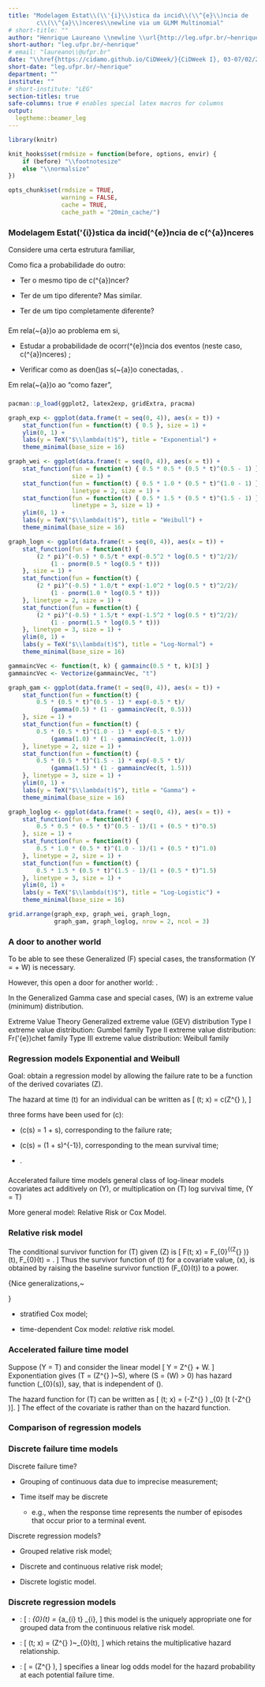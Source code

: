 ```yaml
---
title: "Modelagem Estat\\(\\'{i}\\)stica da incid\\(\\^{e}\\)ncia de
        c\\(\\^{a}\\)nceres\\newline via um GLMM Multinomial"
# short-title: ""
author: "Henrique Laureano \\newline \\url{http://leg.ufpr.br/~henrique}"
short-author: "leg.ufpr.br/~henrique"
# email: "laureano\\@ufpr.br"
date: "\\href{https://cidamo.github.io/CiDWeek/}{CiDWeek I}, 03-07/02/2020"
short-date: "leg.ufpr.br/~henrique"
department: ""
institute: ""
# short-institute: "LEG"
section-titles: true
safe-columns: true # enables special latex macros for columns
output:
  legtheme::beamer_leg
---
```


```r
library(knitr)

knit_hooks$set(rmdsize = function(before, options, envir) {
    if (before) "\\footnotesize"
    else "\\normalsize"
})

opts_chunk$set(rmdsize = TRUE,
               warning = FALSE,
               cache = TRUE,
               cache_path = "20min_cache/")
```

###

\vspace{.5cm}

\begin{columns}
 \begin{column}{.4\linewidth}
  \centering
   \includegraphics[width=.75\linewidth]{what.png}
 \end{column}
 \begin{column}{.6\linewidth}
  O qu\(\^{e}\)?
 \end{column}
\end{columns}

\begin{columns}
 \begin{column}{.4\linewidth}
  \centering
   \includegraphics[width=.75\linewidth]{why.jpg}
 \end{column}
 \begin{column}{.6\linewidth}
  Por qu\(\^{e}\)?
 \end{column}
\end{columns}

\begin{columns}
 \begin{column}{.4\linewidth}
  \centering
   \includegraphics[width=.75\linewidth]{roll_safe.png}
 \end{column}
 \begin{column}{.6\linewidth}
  Como?
 \end{column}
\end{columns}

### \textcolor{beamer@UIUCorange}{O qu\(\^{e}\)?}\newline\hspace*{.5cm}\rotatebox[origin=c]{180}{$\Lsh$} Modelagem Estat\(\'{i}\)stica da incid\(\^{e}\)ncia de c\(\^{a}\)nceres

Considere uma certa estrutura familiar,
\vspace{.25cm}
\begin{columns}
 \begin{column}{.45\linewidth}
  \centering
   \includegraphics[width=\linewidth]{twins.jpg}
 \end{column}
 \begin{column}{.55\linewidth}
  g\(\^{e}\)meos, por exemplo.\newline
  Agora imagine que um deles teve c\(\^{a}\)ncer.
 \end{column}
\end{columns}
\vspace{.2cm}
Como fica a probabilidade do outro:

+ Ter o mesmo tipo de c\(\^{a}\)ncer?

+ Ter de um tipo diferente? Mas similar.

+ Ter de um tipo completamente diferente?

### \textcolor{beamer@UIUCorange}{Por qu\(\^{e}\)?}

Em rela\(\c{c}\~{a}\)o ao problema em si,

+ Estudar a probabilidade de ocorr\(\^{e}\)ncia dos eventos\newline
  (neste caso, c\(\^{a}\)nceres)
  \textcolor{beamer@UIUCblue}{ao longo do tempo};

+ Verificar como as doen\(\c{c}\)as s\(\~{a}\)o conectadas,
  \textcolor{beamer@UIUCblue}{ao longo do tempo}.

\vspace{-.25cm}
\noindent{\color{beamer@UIUCorange}\rule{\linewidth}{0.25mm}}

Em rela\(\c{c}\~{a}\)o ao "como fazer",
\vspace{.3cm}
\begin{columns}
 \begin{column}{.45\linewidth}
  \centering
   \includegraphics[width=\linewidth]{nazare.jpeg}
 \end{column}
 \begin{column}{.55\linewidth}
  Porque \(\'{e}\) complicado.
 \end{column}
\end{columns}

### \textcolor{beamer@UIUCorange}{Como?}

```r
pacman::p_load(ggplot2, latex2exp, gridExtra, pracma)

graph_exp <- ggplot(data.frame(t = seq(0, 4)), aes(x = t)) +
    stat_function(fun = function(t) { 0.5 }, size = 1) +
    ylim(0, 1) +
    labs(y = TeX("$\\lambda(t)$"), title = "Exponential") +
    theme_minimal(base_size = 16)

graph_wei <- ggplot(data.frame(t = seq(0, 4)), aes(x = t)) +
    stat_function(fun = function(t) { 0.5 * 0.5 * (0.5 * t)^(0.5 - 1) },
                  size = 1) +
    stat_function(fun = function(t) { 0.5 * 1.0 * (0.5 * t)^(1.0 - 1) },
                  linetype = 2, size = 1) +
    stat_function(fun = function(t) { 0.5 * 1.5 * (0.5 * t)^(1.5 - 1) },
                  linetype = 3, size = 1) +
    ylim(0, 1) +
    labs(y = TeX("$\\lambda(t)$"), title = "Weibull") +
    theme_minimal(base_size = 16)

graph_logn <- ggplot(data.frame(t = seq(0, 4)), aes(x = t)) +
    stat_function(fun = function(t) {
        (2 * pi)^(-0.5) * 0.5/t * exp(-0.5^2 * log(0.5 * t)^2/2)/
            (1 - pnorm(0.5 * log(0.5 * t)))
    }, size = 1) +
    stat_function(fun = function(t) {
        (2 * pi)^(-0.5) * 1.0/t * exp(-1.0^2 * log(0.5 * t)^2/2)/
            (1 - pnorm(1.0 * log(0.5 * t)))
    }, linetype = 2, size = 1) +
    stat_function(fun = function(t) {
        (2 * pi)^(-0.5) * 1.5/t * exp(-1.5^2 * log(0.5 * t)^2/2)/
            (1 - pnorm(1.5 * log(0.5 * t)))
    }, linetype = 3, size = 1) +
    ylim(0, 1) +
    labs(y = TeX("$\\lambda(t)$"), title = "Log-Normal") +
    theme_minimal(base_size = 16)

gammaincVec <- function(t, k) { gammainc(0.5 * t, k)[3] }
gammaincVec <- Vectorize(gammaincVec, "t")

graph_gam <- ggplot(data.frame(t = seq(0, 4)), aes(x = t)) +
    stat_function(fun = function(t) {
        0.5 * (0.5 * t)^(0.5 - 1) * exp(-0.5 * t)/
            (gamma(0.5) * (1 - gammaincVec(t, 0.5)))
    }, size = 1) +
    stat_function(fun = function(t) {
        0.5 * (0.5 * t)^(1.0 - 1) * exp(-0.5 * t)/
            (gamma(1.0) * (1 - gammaincVec(t, 1.0)))
    }, linetype = 2, size = 1) +
    stat_function(fun = function(t) {
        0.5 * (0.5 * t)^(1.5 - 1) * exp(-0.5 * t)/
            (gamma(1.5) * (1 - gammaincVec(t, 1.5)))
    }, linetype = 3, size = 1) +
    ylim(0, 1) +
    labs(y = TeX("$\\lambda(t)$"), title = "Gamma") +
    theme_minimal(base_size = 16)

graph_loglog <- ggplot(data.frame(t = seq(0, 4)), aes(x = t)) +
    stat_function(fun = function(t) {
        0.5 * 0.5 * (0.5 * t)^(0.5 - 1)/(1 + (0.5 * t)^0.5)
    }, size = 1) +
    stat_function(fun = function(t) {
        0.5 * 1.0 * (0.5 * t)^(1.0 - 1)/(1 + (0.5 * t)^1.0)
    }, linetype = 2, size = 1) +
    stat_function(fun = function(t) {
        0.5 * 1.5 * (0.5 * t)^(1.5 - 1)/(1 + (0.5 * t)^1.5)
    }, linetype = 3, size = 1) +
    ylim(0, 1) +
    labs(y = TeX("$\\lambda(t)$"), title = "Log-Logistic") +
    theme_minimal(base_size = 16)

grid.arrange(graph_exp, graph_wei, graph_logn,
             graph_gam, graph_loglog, nrow = 2, ncol = 3)
```

### A door to another world

To be able to see these Generalized \(F\) special cases,\newline
the transformation \(Y = \mu + \sigma W\) is necessary.

However, this open a door for another world:
\textcolor{beamer@UIUCorange}{Extreme Value Theory}.

In the Generalized Gamma case and special cases,\newline
\(W\) is an extreme value (minimum) distribution.

\noindent{\color{beamer@UIUCblue}\rule{\linewidth}{0.25mm}}

Extreme Value Theory
\newline
\hspace*{.5cm}\rotatebox[origin=c]{180}{$\Lsh$}
              Generalized extreme value (GEV) distribution
\newline
\hspace*{1cm}\rotatebox[origin=c]{180}{$\Lsh$}
             Type I extreme value distribution: Gumbel family
\newline
\hspace*{1cm}\rotatebox[origin=c]{180}{$\Lsh$}
             Type II extreme value distribution: Fr\(\'{e}\)chet family
\newline
\hspace*{1cm}\rotatebox[origin=c]{180}{$\Lsh$}
             Type III extreme value distribution: Weibull family

### Regression models\newline\hspace*{.5cm}\rotatebox[origin=c]{180}{$\Lsh$} Exponential and Weibull

Goal: obtain a regression model by allowing the failure rate\newline
      \hspace*{1cm}to be a function of the derived covariates \(Z\).
\noindent{\color{beamer@UIUCorange}\rule{\linewidth}{0.25mm}}

The hazard at time \(t\) for an individual can be written as
\[
 \lambda(t; x) = \text{hazard} \times c(Z^{\top} \beta),
\]

three forms have been used for \(c\):

+ \(c(s) = 1 + s\), corresponding to the failure rate;

+ \(c(s) = (1 + s)^{-1}\), corresponding to the mean survival time;

+ \textcolor{beamer@UIUCblue}{\(c(s) = \exp(s)\)}.

###

\begin{columns}
 \begin{column}{.475\linewidth}
  \begin{block}{Exponential regression model}
   \[
    \begin{aligned}
     \lambda(t; x) &= \lambda\exp(Z^{\top} \beta)\\
                 Y &= -\log \lambda - Z^{\top} \beta + W\\
                 W &\sim \text{Extreme Value dist.}
    \end{aligned}
   \]
  \end{block}
 \end{column}
 \begin{column}{.475\linewidth}
  \begin{block}{Weibull regression model}
   \[
    \begin{aligned}
     \lambda(t; x) &= \gamma(\lambda t)^{\gamma-1}\exp(Z^{\top} \beta)\\
                 Y &= -\log \lambda - Z^{\top} \sigma \beta + \gamma^{-1} W\\
                 W &\sim \text{Extreme Value dist.}
    \end{aligned}
   \]
  \end{block}
 \end{column}
\end{columns}

\vspace{.2cm}
\noindent{\color{beamer@UIUCorange}\rule{\linewidth}{0.25mm}}

Accelerated failure time models
\newline
\hspace*{.5cm}\rotatebox[origin=c]{180}{$\Lsh$}
              general class of log-linear models
\newline
\hspace*{1cm}\rotatebox[origin=c]{180}{$\Lsh$}
             covariates act additively on \(Y\), or multiplication on \(T\)
\newline
\hspace*{1.5cm}\rotatebox[origin=c]{180}{$\Lsh$}
               log survival time, \(Y = \log T\)
\noindent{\color{beamer@UIUCorange}\rule{\linewidth}{0.25mm}}

More general model: Relative Risk or Cox Model.

### Relative risk model

\begin{minipage}{.65\linewidth}
 \begin{block}{Cox, 1972}
  \[ \lambda(t; x) = \lambda_{0}(t) \exp(Z^{\top} \beta), \]
  where \(\lambda_{0}(\cdot)\) is an arbitrary unspecified baseline hazard
  function for continuous \(T\).
 \end{block}
\end{minipage}
\vspace{.3cm}
The conditional survivor function for \(T\) given \(Z\) is
\[
 F(t; x) = F_{0}^{\exp(Z^{\top} \beta)} (t), \quad \text{where} \quad
 F_{0}(t) = \exp\left[ -\int_{0}^{t} \lambda_{0}(u) \text{d}u \right].
\]
Thus the survivor function of \(t\) for a covariate value, \(x\), is
obtained by raising the baseline survivor function \(F_{0}(t)\) to a
power.

\noindent
{\color{beamer@UIUCorange}Nice generalizations,~\rule{.6\linewidth}{0.25mm}}

+ stratified Cox model;

+ time-dependent Cox model: *relative* risk model.

### Accelerated failure time model

Suppose \(Y = \log T\) and consider the linear model
\[
 Y = Z^{\top} \beta + W.
\]
Exponentiation gives \(T = \exp (Z^{\top} \beta)~S\), where \(S = \exp
(W) > 0\) has hazard function \(\lambda_{0}(s)\), say, that is
independent of \(\beta\).

\vspace{-.15cm}
\noindent{\color{beamer@UIUCblue}\rule{\linewidth}{0.25mm}}

The hazard function for \(T\) can be written as
\[
 \lambda(t; x) = \exp (-Z^{\top} \beta)
                 \lambda_{0} [t \exp (-Z^{\top} \beta)].
\]
The effect of the covariate is
\textcolor{beamer@UIUCorange}{multiplicative on \(t\)} rather than on
the hazard function.

\begin{minipage}{.875\linewidth}
 \begin{block}{i.e.,}
  The role of \(Z\) is to \textcolor{beamer@UIUCorange}{accelerate} (or
  decelerate) the time to failure.
 \end{block}
\end{minipage}

### Comparison of regression models

\begin{center}

\end{center}
\vspace{-.5cm}
\begin{minipage}{.65\linewidth}
 \begin{block}{note}
  Exponential and Weibull regression models can be considered as special
  cases of both models.
 \end{block}
\end{minipage}

### Discrete failure time models

Discrete failure time?

+ Grouping of continuous data due to imprecise measurement;

+ Time itself may be discrete

  + e.g., when the response time represents the number of episodes that\newline
    \hspace*{.75cm}occur prior to a terminal event.

\vspace{-.35cm}
\noindent{\color{beamer@UIUCblue}\rule{\linewidth}{0.25mm}}

Discrete regression models?

+ Grouped relative risk model;

+ Discrete and continuous relative risk model;

+ Discrete logistic model.

### Discrete regression models

+ \textcolor{beamer@UIUCblue}{Grouped relative risk model}:
\[
 \text{Discrete baseline cumulative hazard function}:
 \Lambda_{0}(t) = \sum_{a_{i} \leq t} \lambda_{i},
\]
\hspace*{.7cm}this model is the uniquely appropriate one for grouped
              data from\newline
\hspace*{.7cm}the continuous relative risk model.

+ \textcolor{beamer@UIUCblue}{Discrete and continuous relative risk model}:
\[
 \text{d}\Lambda(t; x) = \exp (Z^{\top} \beta)~\text{d}\Lambda_{0}(t),
\]
\hspace*{.7cm}which retains the multiplicative hazard relationship.

+ \textcolor{beamer@UIUCblue}{Discrete logistic model}:
\[
 \frac{\text{d}\Lambda(t; x)}{1-\text{d}\Lambda(t; x)} =
 \frac{\text{d}\Lambda_{0}(t)}{1-\text{d}\Lambda_{0}(t)} \exp (Z^{\top} \beta),
\]
\hspace*{.7cm}specifies a linear log odds model for the hazard\newline
\hspace*{.7cm}probability at each potential failure time.

###

\begin{center}
 \includegraphics[width=.9\linewidth]{thank_you.jpg}
\end{center}

